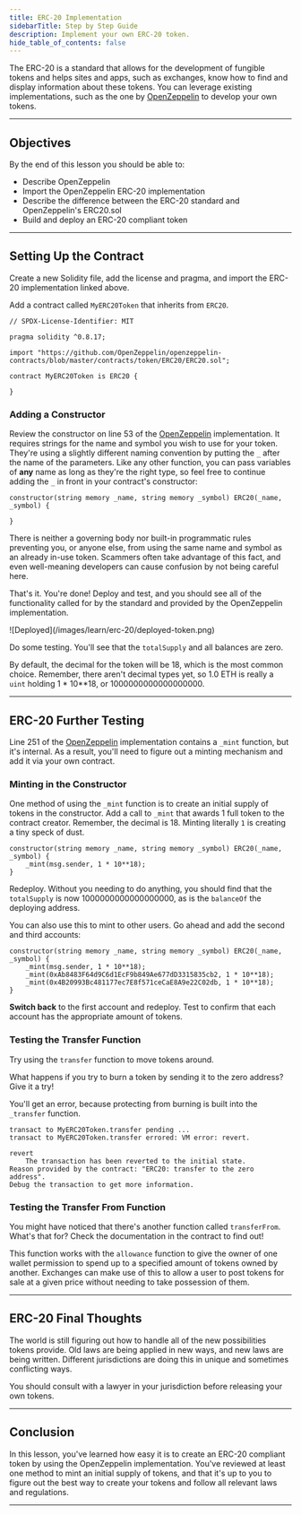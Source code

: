 ```yaml
---
title: ERC-20 Implementation
sidebarTitle: Step by Step Guide
description: Implement your own ERC-20 token.
hide_table_of_contents: false
---
```


The ERC-20 is a standard that allows for the development of fungible tokens and helps sites and apps, such as exchanges, know how to find and display information about these tokens. You can leverage existing implementations, such as the one by [OpenZeppelin] to develop your own tokens.

---

## Objectives

By the end of this lesson you should be able to:

- Describe OpenZeppelin
- Import the OpenZeppelin ERC-20 implementation
- Describe the difference between the ERC-20 standard and OpenZeppelin's ERC20.sol
- Build and deploy an ERC-20 compliant token

---

## Setting Up the Contract

Create a new Solidity file, add the license and pragma, and import the ERC-20 implementation linked above.

Add a contract called `MyERC20Token` that inherits from `ERC20`.

```solidity
// SPDX-License-Identifier: MIT

pragma solidity ^0.8.17;

import "https://github.com/OpenZeppelin/openzeppelin-contracts/blob/master/contracts/token/ERC20/ERC20.sol";

contract MyERC20Token is ERC20 {

}
```

### Adding a Constructor

Review the constructor on line 53 of the [OpenZeppelin] implementation. It requires strings for the name and symbol you wish to use for your token. They're using a slightly different naming convention by putting the `_` after the name of the parameters. Like any other function, you can pass variables of **any** name as long as they're the right type, so feel free to continue adding the `_` in front in your contract's constructor:

```solidity
constructor(string memory _name, string memory _symbol) ERC20(_name, _symbol) {

}
```

<Warning>
There is neither a governing body nor built-in programmatic rules preventing you, or anyone else, from using the same name and symbol as an already in-use token. Scammers often take advantage of this fact, and even well-meaning developers can cause confusion by not being careful here.
</Warning>


That's it. You're done! Deploy and test, and you should see all of the functionality called for by the standard and provided by the OpenZeppelin implementation.

<Frame>
![Deployed](/images/learn/erc-20/deployed-token.png)
</Frame>

Do some testing. You'll see that the `totalSupply` and all balances are zero.

By default, the decimal for the token will be 18, which is the most common choice. Remember, there aren't decimal types yet, so 1.0 ETH is really a `uint` holding 1 \* 10\*\*18, or 1000000000000000000.

---

## ERC-20 Further Testing

Line 251 of the [OpenZeppelin] implementation contains a `_mint` function, but it's internal. As a result, you'll need to figure out a minting mechanism and add it via your own contract.

### Minting in the Constructor

One method of using the `_mint` function is to create an initial supply of tokens in the constructor. Add a call to `_mint` that awards 1 full token to the contract creator. Remember, the decimal is 18. Minting literally `1` is creating a tiny speck of dust.

```solidity
constructor(string memory _name, string memory _symbol) ERC20(_name, _symbol) {
    _mint(msg.sender, 1 * 10**18);
}
```

Redeploy. Without you needing to do anything, you should find that the `totalSupply` is now 1000000000000000000, as is the `balanceOf` the deploying address.

You can also use this to mint to other users. Go ahead and add the second and third accounts:

<Accordion title="Reveal code">

```solidity
constructor(string memory _name, string memory _symbol) ERC20(_name, _symbol) {
    _mint(msg.sender, 1 * 10**18);
    _mint(0xAb8483F64d9C6d1EcF9b849Ae677dD3315835cb2, 1 * 10**18);
    _mint(0x4B20993Bc481177ec7E8f571ceCaE8A9e22C02db, 1 * 10**18);
}
```

</Accordion>


**Switch back** to the first account and redeploy. Test to confirm that each account has the appropriate amount of tokens.

### Testing the Transfer Function

Try using the `transfer` function to move tokens around.

What happens if you try to burn a token by sending it to the zero address? Give it a try!

You'll get an error, because protecting from burning is built into the `_transfer` function.

```text
transact to MyERC20Token.transfer pending ...
transact to MyERC20Token.transfer errored: VM error: revert.

revert
	The transaction has been reverted to the initial state.
Reason provided by the contract: "ERC20: transfer to the zero address".
Debug the transaction to get more information.
```

### Testing the Transfer From Function

You might have noticed that there's another function called `transferFrom`. What's that for? Check the documentation in the contract to find out!

This function works with the `allowance` function to give the owner of one wallet permission to spend up to a specified amount of tokens owned by another. Exchanges can make use of this to allow a user to post tokens for sale at a given price without needing to take possession of them.

---

## ERC-20 Final Thoughts

The world is still figuring out how to handle all of the new possibilities tokens provide. Old laws are being applied in new ways, and new laws are being written. Different jurisdictions are doing this in unique and sometimes conflicting ways.

You should consult with a lawyer in your jurisdiction before releasing your own tokens.

---

## Conclusion

In this lesson, you've learned how easy it is to create an ERC-20 compliant token by using the OpenZeppelin implementation. You've reviewed at least one method to mint an initial supply of tokens, and that it's up to you to figure out the best way to create your tokens and follow all relevant laws and regulations.

---

[OpenZeppelin]: https://github.com/OpenZeppelin/openzeppelin-contracts/blob/master/contracts/token/ERC20/ERC20.sol


<PolicyBanner />